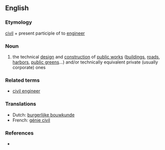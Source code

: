 ==English==

===Etymology===
[[civil]] + present participle of to [[engineer]]

===Noun===
{{en-noun}}

# the technical [[design]] and [[construction]] of [[public works]] ([[building]]s, [[road]]s, [[harbor]]s, [[public green]]s...) and/or technically equivalent private (usually corporate) ones 

===Related terms===
* [[civil engineer]]

===Translations===
* Dutch: [[burgerlijke bouwkunde]]
* French: [[génie civil]] {{m}}

===References===
* {{R:Websters}}